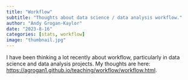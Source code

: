 ```yaml
---
title: "Workflow"
subtitle: "Thoughts about data science / data analysis workflow."
author: "Andy Grogan-Kaylor"
date: "2023-8-16"
categories: [stats, workflow]
image: "thumbnail.jpg"
---
```


I have been thinking a lot recently about workflow, particularly in data science and data analysis projects. My thoughts are here:  [https://agrogan1.github.io/teaching/workflow/workflow.html](https://agrogan1.github.io/teaching/workflow/workflow.html).








